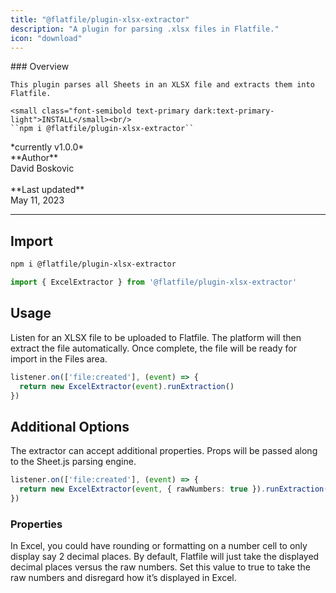 ```yaml
---
title: "@flatfile/plugin-xlsx-extractor"
description: "A plugin for parsing .xlsx files in Flatfile."
icon: "download"
---
```


<div className="grid sm:grid-cols-6 gap-x-6 flex" style={{alignItems: 'flex-middle'}}>
  <div className="col-span-3">
    ### Overview

    This plugin parses all Sheets in an XLSX file and extracts them into Flatfile.
    
    <small class="font-semibold text-primary dark:text-primary-light">INSTALL</small><br/>
    ``npm i @flatfile/plugin-xlsx-extractor``

  </div>
  <div className="hidden sm:block col-span-3">
    <CardGroup cols={1}>
        <Card title="@flatfile/plugin-xlsx-extractor" href="https://github.com/FlatFilers/flatfile-plugins/tree/main/plugins/xlsx-extractor" icon="github" >
        *currently v1.0.0*
        <br/>
        **Author**<br/>
        David Boskovic<br/>
        <br/>
        **Last updated**<br/>
        May 11, 2023
        </Card>
    </CardGroup>
  </div>
</div>

---

## Import

```bash
npm i @flatfile/plugin-xlsx-extractor
```

```ts
import { ExcelExtractor } from '@flatfile/plugin-xlsx-extractor'
```

## Usage

Listen for an XLSX file to be uploaded to Flatfile. The platform will then extract the file automatically. Once complete, the file will be ready for import in the Files area.

```ts
listener.on(['file:created'], (event) => {
  return new ExcelExtractor(event).runExtraction()
})
```

## Additional Options

The extractor can accept additional properties. Props will be passed along to the Sheet.js parsing engine.

```ts
listener.on(['file:created'], (event) => {
  return new ExcelExtractor(event, { rawNumbers: true }).runExtraction()
})
```

### Properties

<ParamField path="rawNumbers" type="boolean" optional>
  In Excel, you could have rounding or formatting on a number cell to only display say 2 decimal places.
   By default, Flatfile will just take the displayed decimal places versus the raw numbers. 
   Set this value to true to take the raw numbers and disregard how it’s displayed in Excel.
</ParamField>

